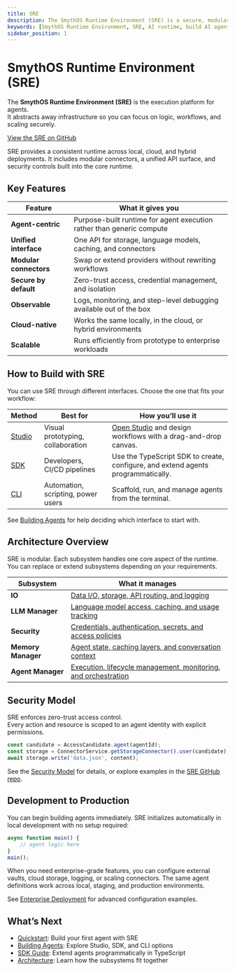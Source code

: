 ```yaml
---
title: SRE
description: The SmythOS Runtime Environment (SRE) is a secure, modular platform for running AI agents. Use it locally, in the cloud, or in hybrid setups with consistent abstractions and built-in observability.
keywords: [SmythOS Runtime Environment, SRE, AI runtime, build AI agents, agent lifecycle, SDK, CLI, secure runtime, modular platform, connectors, subsystems, zero trust, enterprise AI]
sidebar_position: 1
---
```


# SmythOS Runtime Environment (SRE)

The **SmythOS Runtime Environment (SRE)** is the execution platform for agents.  
It abstracts away infrastructure so you can focus on logic, workflows, and scaling securely.

[View the SRE on GitHub](https://github.com/SmythOS/sre)

<InfoCallout title="Why SRE matters">
SRE provides a consistent runtime across local, cloud, and hybrid deployments.  
It includes modular connectors, a unified API surface, and security controls built into the core runtime.
</InfoCallout>

<Youtube videoId="KDFu9s0Nm38" title="SmythOS - SRE Introduction" />

<Spacer size="md" />

## Key Features

| Feature               | What it gives you                                                |
|-----------------------|------------------------------------------------------------------|
| **Agent-centric**     | Purpose-built runtime for agent execution rather than generic compute |
| **Unified interface** | One API for storage, language models, caching, and connectors    |
| **Modular connectors**| Swap or extend providers without rewriting workflows             |
| **Secure by default** | Zero-trust access, credential management, and isolation          |
| **Observable**        | Logs, monitoring, and step-level debugging available out of the box |
| **Cloud-native**      | Works the same locally, in the cloud, or hybrid environments     |
| **Scalable**          | Runs efficiently from prototype to enterprise workloads          |

<Spacer size="md" />

## How to Build with SRE

You can use SRE through different interfaces. Choose the one that fits your workflow:

| Method                                | Best for                          | How you’ll use it                                                   |
|---------------------------------------|-----------------------------------|----------------------------------------------------------------------|
| [Studio](/docs/agent-studio/overview) | Visual prototyping, collaboration | [Open Studio](https://app.smythos.com/builder) and design workflows with a drag-and-drop canvas. |
| [SDK](/docs/agent-runtime/sdk-guide)  | Developers, CI/CD pipelines       | Use the TypeScript SDK to create, configure, and extend agents programmatically. |
| [CLI](/docs/agent-runtime/cli-guide)  | Automation, scripting, power users| Scaffold, run, and manage agents from the terminal.                  |

See [Building Agents](/docs/agent-runtime/building-agents) for help deciding which interface to start with.

<Spacer size="md" />

## Architecture Overview

SRE is modular. Each subsystem handles one core aspect of the runtime.  
You can replace or extend subsystems depending on your requirements.

| Subsystem      | What it manages                                                                                   |
|----------------|---------------------------------------------------------------------------------------------------|
| **IO**             | [Data I/O, storage, API routing, and logging](/docs/agent-runtime/architecture#io-subsystem)       |
| **LLM Manager**    | [Language model access, caching, and usage tracking](/docs/agent-runtime/architecture#llm-manager-subsystem) |
| **Security**       | [Credentials, authentication, secrets, and access policies](/docs/agent-runtime/architecture#security-subsystem) |
| **Memory Manager** | [Agent state, caching layers, and conversation context](/docs/agent-runtime/architecture#memory-manager-subsystem) |
| **Agent Manager**  | [Execution, lifecycle management, monitoring, and orchestration](/docs/agent-runtime/architecture#agent-manager-subsystem) |

<Spacer size="md" />

## Security Model

SRE enforces zero-trust access control.  
Every action and resource is scoped to an agent identity with explicit permissions.

```ts
const candidate = AccessCandidate.agent(agentId);
const storage = ConnectorService.getStorageConnector().user(candidate);
await storage.write('data.json', content);
```

See the [Security Model](/docs/agent-runtime/security) for details, or explore examples in the [SRE GitHub repo](https://github.com/SmythOS/sre).

<Spacer size="md" />

## Development to Production

You can begin building agents immediately. SRE initializes automatically in local development with no setup required:

```ts
async function main() {
    // agent logic here
}
main();
```

When you need enterprise-grade features, you can configure external vaults, cloud storage, logging, or scaling connectors. The same agent definitions work across local, staging, and production environments.

See [Enterprise Deployment](/docs/agent-runtime/enterprise-deployment) for advanced configuration examples.

<Spacer size="md" />

## What’s Next

- [Quickstart](/docs/agent-runtime/quickstart): Build your first agent with SRE  
- [Building Agents](/docs/agent-runtime/building-agents): Explore Studio, SDK, and CLI options  
- [SDK Guide](/docs/agent-runtime/sdk-guide): Extend agents programmatically in TypeScript  
- [Architecture](/docs/agent-runtime/architecture): Learn how the subsystems fit together  
